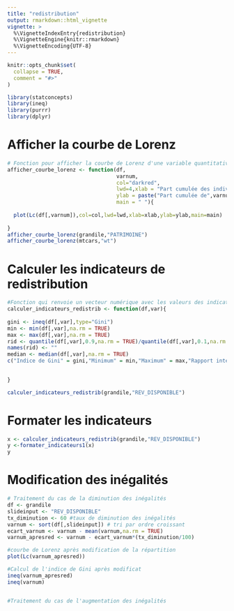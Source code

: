 ```yaml
---
title: "redistribution"
output: rmarkdown::html_vignette
vignette: >
  %\VignetteIndexEntry{redistribution}
  %\VignetteEngine{knitr::rmarkdown}
  %\VignetteEncoding{UTF-8}
---
```


```r
knitr::opts_chunk$set(
  collapse = TRUE,
  comment = "#>"
)
```

```r
library(statconcepts)
library(ineq)
library(purrr)
library(dplyr)
```

# Afficher la courbe de Lorenz

```r

# Fonction pour afficher la courbe de Lorenz d'une variable quantitative cumulable
afficher_courbe_lorenz <- function(df,
                                   varnum,
                                   col="darkred",
                                   lwd=4,xlab = "Part cumulée des individus (en %)",
                                   ylab = paste("Part cumulée de",varnum,"(en %)"),
                                   main = " "){
  
  plot(Lc(df[,varnum]),col=col,lwd=lwd,xlab=xlab,ylab=ylab,main=main)
  
}
afficher_courbe_lorenz(grandile,"PATRIMOINE")
afficher_courbe_lorenz(mtcars,"wt")

```

# Calculer les indicateurs de redistribution

```r

#Fonction qui renvoie un vecteur numérique avec les valeurs des indicateurs de redistribution
calculer_indicateurs_redistrib <- function(df,var){
 
gini <- ineq(df[,var],type="Gini")
min <- min(df[,var],na.rm = TRUE)
max <- max(df[,var],na.rm = TRUE)
rid <- quantile(df[,var],0.9,na.rm = TRUE)/quantile(df[,var],0.1,na.rm = TRUE)
names(rid) <- ""
median <- median(df[,var],na.rm = TRUE)
c("Indice de Gini" = gini,"Minimum" = min,"Maximum" = max,"Rapport inter-décile" = rid,"Médiane" = median)

  
}

calculer_indicateurs_redistrib(grandile,"REV_DISPONIBLE")

```

# Formater les indicateurs

```r

x <- calculer_indicateurs_redistrib(grandile,"REV_DISPONIBLE")
y <-formater_indicateurs1(x)
y

```


# Modification des inégalités 

```r
# Traitement du cas de la diminution des inégalités
df <- grandile
slideinput <- "REV_DISPONIBLE"
tx_diminution <- 60 #taux de diminution des inégalités
varnum <- sort(df[,slideinput]) # tri par ordre croissant
ecart_varnum <- varnum - mean(varnum,na.rm = TRUE)
varnum_apresred <- varnum - ecart_varnum*(tx_diminution/100)

#courbe de Lorenz après modification de la répartition
plot(Lc(varnum_apresred))

#Calcul de l'indice de Gini après modificat
ineq(varnum_apresred)
ineq(varnum)


#Traitement du cas de l'augmentation des inégalités

```


